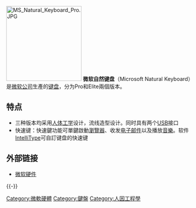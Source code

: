 {{expand English|time=2021-11-06T02:08:12+00:00}}
{{Unreferenced|time=2021-11-06T02:08:12+00:00}}
[[File:MS_Natural_Keyboard_Pro.JPG|200px]]
'''微软自然键盘'''（Microsoft Natural Keyboard）是[[微软公司|微软公司]]生產的[[键盘|键盘]]，分为Pro和Elite兩個版本。

== 特点 ==
*三种版本均采用[[人体工学|人体工学]]设计，流线造型设计。同时具有两个[[USB|USB]]接口
*快速键：快速鍵功能可單鍵啟動[[瀏覽器|瀏覽器]]、收发[[电子邮件|电子邮件]]以及播放[[音樂|音樂]]。软件[[IntelliType|IntelliType]]可自訂键盘的快速键

== 外部链接 ==
* {{zh-tw}}[http://www.microsoft.com/taiwan/hardware/keyboard.htm 微软硬件] {{Wayback|url=http://www.microsoft.com/taiwan/hardware/keyboard.htm |date=20030825021546 }}

{{-}}
{{Microsoft}}

[[Category:微軟硬體|Category:微軟硬體]]
[[Category:鍵盤|Category:鍵盤]]
[[Category:人因工程學|Category:人因工程學]]